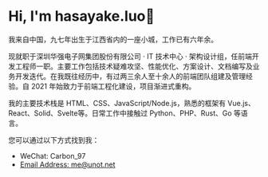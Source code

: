 
# Hi, I'm hasayake.luo👋

我来自中国，九七年出生于江西省内的一座小城，工作已有六年余。

现就职于深圳华强电子网集团股份有限公司 · IT 技术中心 · 架构设计组，任前端开发工程师一职。主要工作包括技术疑难攻坚、性能优化、方案设计、文档编写及业务开发迭代。在我既往经历中，有过两三余人至十余人的前端团队组建及管理经验。自 2021 年始致力于前端工程化建设，项目渐进式重构。

我的主要技术栈是 HTML、CSS、JavaScript/Node.js，熟悉的框架有 Vue.js、React、Solid、Svelte等。日常工作中接触过 Python、PHP、Rust、Go 等语言。

您可以通过以下方式找到我：

* WeChat: Carbon_97
* [Email Address: me@unot.net](mailto:me@unot.net)

<Footer />
